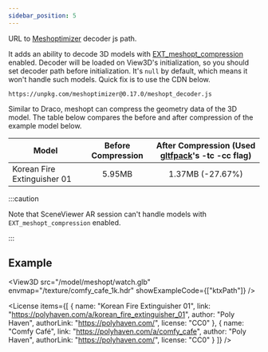 ```yaml
---
sidebar_position: 5
---
```



<OptionDescriptor type="string | null" defaultVal="null" />

URL to [Meshoptimizer](https://github.com/zeux/meshoptimizer) decoder js path.

It adds an ability to decode 3D models with [EXT_meshopt_compression](https://github.com/KhronosGroup/glTF/blob/main/extensions/2.0/Vendor/EXT_meshopt_compression/README.md) enabled.
Decoder will be loaded on View3D's initialization, so you should set decoder path before initialization.
It's `null` by default, which means it won't handle such models.
Quick fix is to use the CDN below.

```
https://unpkg.com/meshoptimizer@0.17.0/meshopt_decoder.js
```

Similar to Draco, meshopt can compress the geometry data of the 3D model.
The table below compares the before and after compression of the example model below.

|Model|Before Compression|After Compression (Used [gltfpack](https://github.com/zeux/meshoptimizer/tree/master/gltf)'s -tc -cc flag)|
|---|:---:|:---:|
|Korean Fire Extinguisher 01|5.95MB|1.37MB (-27.67%)|


:::caution

Note that SceneViewer AR session can't handle models with `EXT_meshopt_compression` enabled.

:::


## Example
<View3D src="/model/meshopt/watch.glb" envmap="/texture/comfy_cafe_1k.hdr" showExampleCode={["ktxPath"]} />

<License items={[
  {
    name: "Korean Fire Extinguisher 01",
    link: "https://polyhaven.com/a/korean_fire_extinguisher_01",
    author: "Poly Haven",
    authorLink: "https://polyhaven.com/",
    license: "CC0"
  },
  {
    name: "Comfy Café",
    link: "https://polyhaven.com/a/comfy_cafe",
    author: "Poly Haven",
    authorLink: "https://polyhaven.com/",
    license: "CC0"
  }
]} />
